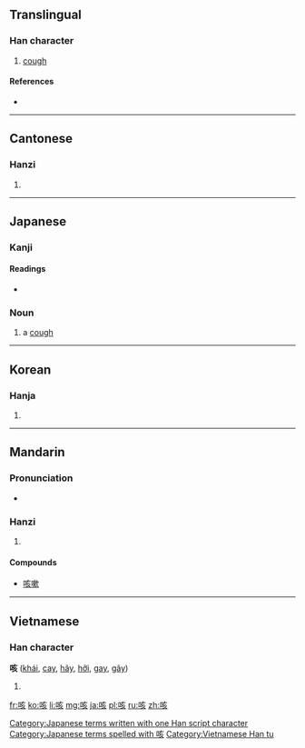 ==Translingual==

===Han character===
{{Han char|rn=30|rad=口|as=06|sn=9|four=6008<sub>2</sub>|canj=口卜女人 (RYVO)|ids=⿰[[口]][[亥]]}}

# [[cough]]

====References====
* {{Han ref|kx=0187.100|dkj=03555|dj=0406.120|hdz=10622.040|uh=54B3|ud=21683|bh=AB79|bd=43897}}

----

==Cantonese==

===Hanzi===
{{yue-hanzi|jyut=|y=haai1, kat1}}

# {{defn|lang=yue|sort=口06}}

----

==Japanese==

===Kanji===
{{ja-kanji|grade=uc|rs=口06}}

====Readings====
* {{ja-readings|on=[[がい]] (gai)|kun=[[せき]] (seki)}}

===Noun===
{{ja-noun|k|hira=せき|rom=seki}}

# a [[cough]]
#: {{usex|咳が出る|tr=せきがでる<br/>''seki ga deru''|t=I'm coughing.|lang=ja}}

[[Category:Japanese terms written with one Han script character]]
[[Category:Japanese terms spelled with 咳]]
----

==Korean==

===Hanja===
{{ko-hanja|hangeul=해|rv=hae|mr=hae}}

# {{defn|lang=ko|sort=口06}}

----

==Mandarin==

===Pronunciation===
* {{audio|Zh-hai.ogg|Audio}}

===Hanzi===
{{cmn-hanzi|pin=[[ké]] ([[ke2]])|wg=k'o<sup>2</sup>}}

# {{defn|lang=cmn|sort=口06}}

====Compounds====
{{top2}}
* [[咳嗽]]
{{bottom}}

----

==Vietnamese==

===Han character===
'''咳''' ([[khái]], [[cay]], [[hãy]], [[hỡi]], [[gay]], [[gây]])

# {{defn|lang=vi}}

[[Category:Vietnamese Han tu]]

[[fr:咳]]
[[ko:咳]]
[[li:咳]]
[[mg:咳]]
[[ja:咳]]
[[pl:咳]]
[[ru:咳]]
[[zh:咳]]